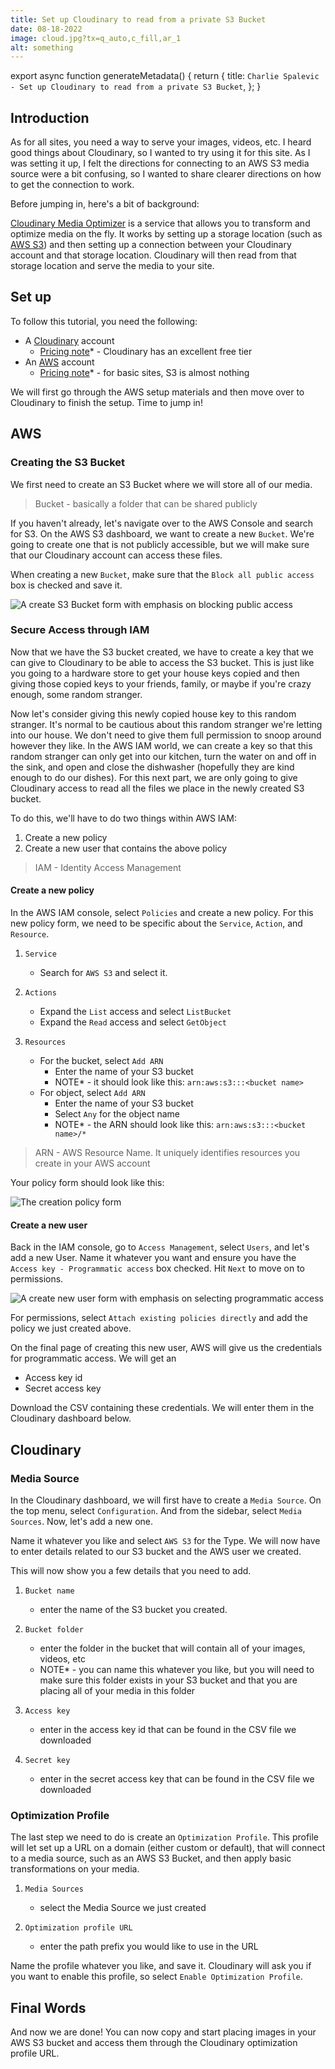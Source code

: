 ```yaml
---
title: Set up Cloudinary to read from a private S3 Bucket
date: 08-18-2022
image: cloud.jpg?tx=q_auto,c_fill,ar_1
alt: something
---
```



export async function generateMetadata() {
  return {
    title: `Charlie Spalevic - Set up Cloudinary to read from a private S3 Bucket`,
  };
}

<BlogHeader
  title="Set up Cloudinary to read from a private S3 Bucket"
  date="08-18-2022"
/>

## Introduction

As for all sites, you need a way to serve your images, videos, etc. I heard good things about Cloudinary, so I wanted to try using it for this site. As I was setting it up, I felt the directions for connecting to an AWS S3 media source were a bit confusing, so I wanted to share clearer directions on how to get the connection to work.

Before jumping in, here's a bit of background:

[Cloudinary Media Optimizer](https://cloudinary.com/documentation/media_optimizer) is a service that allows you to transform and optimize media on the fly. It works by setting up a storage location (such as [AWS S3](https://aws.amazon.com/s3/)) and then setting up a connection between your Cloudinary account and that storage location. Cloudinary will then read from that storage location and serve the media to your site.

## Set up

To follow this tutorial, you need the following:

- A [Cloudinary](https://cloudinary.com/) account
  - [Pricing note](https://cloudinary.com/pricing)\* - Cloudinary has an excellent free tier
- An [AWS](https://aws.amazon.com/) account
  - [Pricing note](https://aws.amazon.com/s3/pricing/)\* - for basic sites, S3 is almost nothing

We will first go through the AWS setup materials and then move over to Cloudinary to finish the setup. Time to jump in!

## AWS

### Creating the S3 Bucket

We first need to create an S3 Bucket where we will store all of our media.

> Bucket - basically a folder that can be shared publicly

If you haven't already, let's navigate over to the AWS Console and search for S3. On the AWS S3 dashboard, we want to create a new `Bucket`. We're going to create one that is not publicly accessible, but we will make sure that our Cloudinary account can access these files.

When creating a new `Bucket`, make sure that the `Block all public access` box is checked and save it.

![A create S3 Bucket form with emphasis on blocking public access](https://cedomir.mo.cloudinary.net/assets/cloudinary-s3-connection/create-s3-bucket.png?tx=q_auto,f_auto,w_350)

### Secure Access through IAM

Now that we have the S3 bucket created, we have to create a key that we can give to Cloudinary to be able to access the S3 bucket. This is just like you going to a hardware store to get your house keys copied and then giving those copied keys to your friends, family, or maybe if you're crazy enough, some random stranger.

Now let's consider giving this newly copied house key to this random stranger. It's normal to be cautious about this random stranger we're letting into our house. We don't need to give them full permission to snoop around however they like. In the AWS IAM world, we can create a key so that this random stranger can only get into our kitchen, turn the water on and off in the sink, and open and close the dishwasher (hopefully they are kind enough to do our dishes). For this next part, we are only going to give Cloudinary access to read all the files we place in the newly created S3 bucket.

To do this, we'll have to do two things within AWS IAM:

1. Create a new policy
2. Create a new user that contains the above policy

> IAM - Identity Access Management

#### Create a new policy

In the AWS IAM console, select `Policies` and create a new policy. For this new policy form, we need to be specific about the `Service`, `Action`, and `Resource`.

1. `Service`

   - Search for `AWS S3` and select it.

2. `Actions`

   - Expand the `List` access and select `ListBucket`
   - Expand the `Read` access and select `GetObject`

3. `Resources`

   - For the bucket, select `Add ARN`
     - Enter the name of your S3 bucket
     - NOTE\* - it should look like this: `arn:aws:s3:::<bucket name>`
   - For object, select `Add ARN`
     - Enter the name of your S3 bucket
     - Select `Any` for the object name
     - NOTE* - the ARN should look like this: `arn:aws:s3:::<bucket name>/*`

> ARN - AWS Resource Name. It uniquely identifies resources you create in your AWS account

Your policy form should look like this:

![The creation policy form](https://cedomir.mo.cloudinary.net/assets/cloudinary-s3-connection/aws-new-policy.png?tx=q_auto,f_auto)

#### Create a new user

Back in the IAM console, go to `Access Management`, select `Users`, and let's add a new User. Name it whatever you want and ensure you have the `Access key - Programmatic access` box checked. Hit `Next` to move on to permissions.

![A create new user form with emphasis on selecting programmatic access](https://cedomir.mo.cloudinary.net/assets/cloudinary-s3-connection/new-aws-user.png?tx=q_auto,f_auto)

For permissions, select `Attach existing policies directly` and add the policy we just created above.

On the final page of creating this new user, AWS will give us the credentials for programmatic access. We will get an

- Access key id
- Secret access key

Download the CSV containing these credentials. We will enter them in the Cloudinary dashboard below.

## Cloudinary

### Media Source

In the Cloudinary dashboard, we will first have to create a `Media Source`. On the top menu, select `Configuration`. And from the sidebar, select `Media Sources`. Now, let's add a new one.

Name it whatever you like and select `AWS S3` for the Type. We will now have to enter details related to our S3 bucket and the AWS user we created.

This will now show you a few details that you need to add.

1. `Bucket name`

   - enter the name of the S3 bucket you created.

2. `Bucket folder`

   - enter the folder in the bucket that will contain all of your images, videos, etc
   - NOTE\* - you can name this whatever you like, but you will need to make sure this folder exists in your S3 bucket and that you are placing all of your media in this folder

3. `Access key`

   - enter in the access key id that can be found in the CSV file we downloaded

4. `Secret key`

   - enter in the secret access key that can be found in the CSV file we downloaded

### Optimization Profile

The last step we need to do is create an `Optimization Profile`. This profile will let set up a URL on a domain (either custom or default), that will connect to a media source, such as an AWS S3 Bucket, and then apply basic transformations on your media.

1. `Media Sources`

   - select the Media Source we just created

2. `Optimization profile URL`

   - enter the path prefix you would like to use in the URL

Name the profile whatever you like, and save it. Cloudinary will ask you if you want to enable this profile, so select `Enable Optimization Profile`.

## Final Words

And now we are done! You can now copy and start placing images in your AWS S3 bucket and access them through the Cloudinary optimization profile URL.

